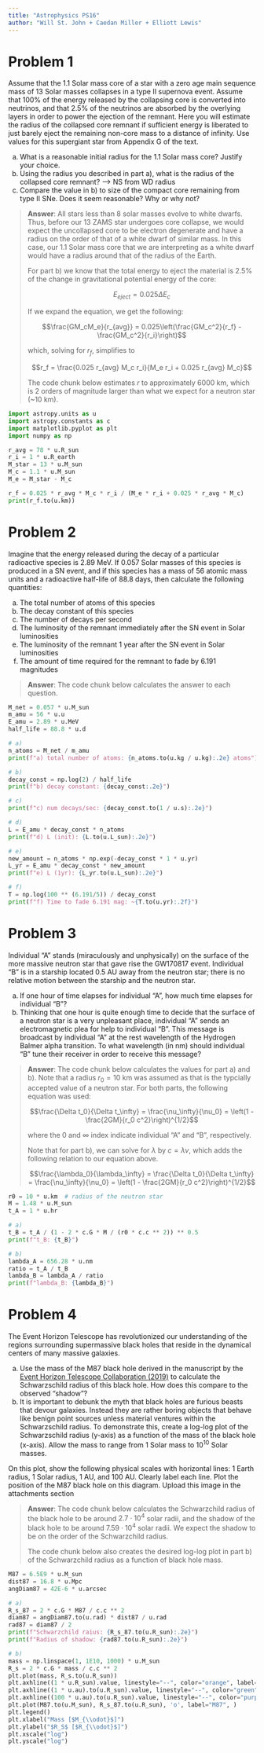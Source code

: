 ```yaml
---
title: "Astrophysics PS16"
author: "Will St. John + Caedan Miller + Elliott Lewis"
---
```


# Problem 1
Assume that the 1.1 Solar mass core of a star with a zero age main sequence mass of 13 Solar masses collapses in a type II supernova event. Assume that 100% of the energy released by the collapsing core is converted into neutrinos, and that 2.5% of the neutrinos are absorbed by the overlying layers in order to power the ejection of the remnant. Here you will estimate the radius of the collapsed core remnant if sufficient energy is liberated to just barely eject the remaining non-core mass to a distance of infinity.  Use values for this supergiant star from Appendix G of the text.  

a) What is a reasonable initial radius for the 1.1 Solar mass core?  Justify your choice.
b) Using the radius you described in part a), what is the radius of the collapsed core remnant?  --> NS from WD radius
c) Compare the value in b) to size of the compact core remaining from type II SNe.  Does it seem reasonable?  Why or why not?

> **Answer**: All stars less than 8 solar masses evolve to white dwarfs. Thus, before our 13 ZAMS star undergoes core collapse, we would expect the uncollapsed core to be electron degenerate and have a radius on the order of that of a white dwarf of similar mass. In this case, our 1.1 Solar mass core that we are interpreting as a white dwarf would have a radius around that of the radius of the Earth.
>
> For part b) we know that the total energy to eject the material is 2.5% of the change in gravitational potential energy of the core:
>
> $$E_{eject} = 0.025 \Delta E_c$$
>
> If we expand the equation, we get the following:
>
> $$\frac{GM_cM_e}{r_{avg}} = 0.025\left(\frac{GM_c^2}{r_f} - \frac{GM_c^2}{r_i}\right)$$
> 
> which, solving for $r_f$, simplifies to 
>
> $$r_f = \frac{0.025 r_{avg} M_c r_i}{M_e r_i + 0.025 r_{avg} M_c}$$
>
> The code chunk below estimates $r$ to approximately 6000 km, which is 2 orders of magnitude larger than what we expect for a neutron star (~10 km).
```python
import astropy.units as u
import astropy.constants as c
import matplotlib.pyplot as plt
import numpy as np

r_avg = 78 * u.R_sun
r_i = 1 * u.R_earth
M_star = 13 * u.M_sun
M_c = 1.1 * u.M_sun
M_e = M_star - M_c

r_f = 0.025 * r_avg * M_c * r_i / (M_e * r_i + 0.025 * r_avg * M_c)
print(r_f.to(u.km))
```



# Problem 2
Imagine that the energy released during the decay of a particular radioactive species is 2.89 MeV. If 0.057 Solar masses of this species is produced in a SN event, and if this species has a mass of 56 atomic mass units and a radioactive half-life of 88.8 days, then calculate the following quantities:

a) The total number of atoms of this species
b) The decay constant of this species
c) The number of decays per second
d) The luminosity of the remnant immediately after the SN event in Solar luminosities
e) The luminosity of the remnant 1 year after the SN event in Solar luminosities
f) The amount of time required for the remnant to fade by 6.191 magnitudes


> **Answer**: The code chunk below calculates the answer to each question.

```python
M_net = 0.057 * u.M_sun
m_amu = 56 * u.u
E_amu = 2.89 * u.MeV
half_life = 88.8 * u.d

# a)
n_atoms = M_net / m_amu
print(f"a) total number of atoms: {n_atoms.to(u.kg / u.kg):.2e} atoms")

# b)
decay_const = np.log(2) / half_life
print(f"b) decay constant: {decay_const:.2e}")

# c)
print(f"c) num decays/sec: {decay_const.to(1 / u.s):.2e}")

# d)
L = E_amu * decay_const * n_atoms 
print(f"d) L (init): {L.to(u.L_sun):.2e}")

# e)
new_amount = n_atoms * np.exp(-decay_const * 1 * u.yr)
L_yr = E_amu * decay_const * new_amount
print(f"e) L (1yr): {L_yr.to(u.L_sun):.2e}")

# f)
T = np.log(100 ** (6.191/5)) / decay_const
print(f"f) Time to fade 6.191 mag: ~{T.to(u.yr):.2f}")
```


# Problem 3
Individual "A" stands (miraculously and unphysically) on the surface of the more massive neutron star that gave rise the GW170817 event. Individual "B" is in a starship located 0.5 AU away from the neutron star; there is no relative motion between the starship and the neutron star.

a) If one hour of time elapses for individual "A", how much time elapses for individual “B”?
b) Thinking that one hour is quite enough time to decide that the surface of a neutron star is a very unpleasant place, individual "A" sends an electromagnetic plea for help to individual "B".  This message is broadcast by individual "A" at the rest wavelength of the Hydrogen Balmer alpha transition. To what wavelength (in nm) should individual "B" tune their receiver in order to receive this message?


> **Answer**: The code chunk below calculates the values for part a) and b). Note that a radius $r_0=10$ km was assumed as that is the typcially accepted value of a neutron star. For both parts, the following equation was used:
>
> $$\frac{\Delta t_0}{\Delta t_\infty} = \frac{\nu_\infty}{\nu_0} = \left(1 - \frac{2GM}{r_0 c^2}\right)^{1/2}$$
>
> where the 0 and $\infty$ index indicate individual "A" and "B", respectively.
>
> Note that for part b), we can solve for $\lambda$ by $c=\lambda\nu$, which adds the following relation to our equation above.
>
> $$\frac{\lambda_0}{\lambda_\infty} = \frac{\Delta t_0}{\Delta t_\infty} = \frac{\nu_\infty}{\nu_0} = \left(1 - \frac{2GM}{r_0 c^2}\right)^{1/2}$$
> 
```python
r0 = 10 * u.km  # radius of the neutron star
M = 1.48 * u.M_sun
t_A = 1 * u.hr

# a)
t_B = t_A / (1 - 2 * c.G * M / (r0 * c.c ** 2)) ** 0.5
print(f"t_B: {t_B}")

# b)
lambda_A = 656.28 * u.nm
ratio = t_A / t_B
lambda_B = lambda_A / ratio
print(f"lambda_B: {lambda_B}")
```


# Problem 4
The Event Horizon Telescope has revolutionized our understanding of the regions surrounding supermassive black holes that reside in the dynamical centers of many massive galaxies. 

a) Use the mass of the M87 black hole derived in the manuscript by the [Event Horizon Telescope Collaboration (2019)](https://iopscience.iop.org/article/10.3847/2041-8213/ab0ec7) to calculate the Schwarzschild radius of this black hole.  How does this compare to the observed “shadow”?
b) It is important to debunk the myth that black holes are furious beasts that devour galaxies. Instead they are rather boring objects that behave like benign point sources unless material ventures within the Schwarzschild  radius. To demonstrate this, create a log-log plot of the Schwarzschild radius (y-axis) as a function of the mass of the black hole (x-axis). Allow the mass to range from 1 Solar mass to $10^{10}$ Solar masses. 

On this plot, show the following physical scales with horizontal lines: 1 Earth radius, 1 Solar radius, 1 AU, and 100 AU. Clearly label each line. Plot the position of the M87 black hole on this diagram. Upload this image in the attachments section


> **Answer**: The code chunk below calculates the Schwarzchild radius of the black hole to be around $2.7\cdot10^4$ solar radii, and the shadow of the black hole to be around $7.59\cdot10^4$ solar radii. We expect the shadow to be on the order of the Schwarzchild radius.
>
> The code chunk below also creates the desired log-log plot in part b) of the Schwarzchild radius as a function of black hole mass.
```python
M87 = 6.5E9 * u.M_sun
dist87 = 16.8 * u.Mpc
angDiam87 = 42E-6 * u.arcsec

# a)
R_s_87 = 2 * c.G * M87 / c.c ** 2
diam87 = angDiam87.to(u.rad) * dist87 / u.rad
rad87 = diam87 / 2
print(f"Schwarzchild raius: {R_s_87.to(u.R_sun):.2e}")
print(f"Radius of shadow: {rad87.to(u.R_sun):.2e}")

# b)
mass = np.linspace(1, 1E10, 1000) * u.M_sun
R_s = 2 * c.G * mass / c.c ** 2
plt.plot(mass, R_s.to(u.R_sun))
plt.axhline((1 * u.R_sun).value, linestyle="--", color="orange", label="1 $R_{\\odot}$")
plt.axhline((1 * u.au).to(u.R_sun).value, linestyle="--", color="green", label="1 AU")
plt.axhline((100 * u.au).to(u.R_sun).value, linestyle="--", color="purple", label="100 AU")
plt.plot(M87.to(u.M_sun), R_s_87.to(u.R_sun), 'o', label="M87", )
plt.legend()
plt.xlabel("Mass [$M_{\\odot}$]")
plt.ylabel("$R_S$ [$R_{\\odot}$]")
plt.xscale("log")
plt.yscale("log")
```
